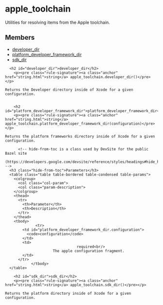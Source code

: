 <html devsite>
<head>
  <meta name="project_path" value="/_project.yaml">
  <meta name="book_path" value="/versions/6.5.0/_book.yaml">
</head>
<body>

<h1 class="page-title" id="modules.apple_toolchain">apple_toolchain</h1>

<!-- {% raw %} -->

Utilities for resolving items from the Apple toolchain.

<h2>Members</h2>
<ul>
    <li>
    <a href="#developer_dir">developer_dir</a>
  </li>
      <li>
    <a href="#platform_developer_framework_dir">platform_developer_framework_dir</a>
  </li>
      <li>
    <a href="#sdk_dir">sdk_dir</a>
  </li>
  </ul>

      <h2 id="developer_dir">developer_dir</h2>
        <p><pre class="rule-signature"><a class="anchor" href="string.html">string</a> apple_toolchain.developer_dir()</pre></p>

    Returns the Developer directory inside of Xcode for a given configuration.


        <h2 id="platform_developer_framework_dir">platform_developer_framework_dir</h2>
        <p><pre class="rule-signature"><a class="anchor" href="string.html">string</a> apple_toolchain.platform_developer_framework_dir(configuration)</pre></p>

    Returns the platform frameworks directory inside of Xcode for a given configuration.

          <!-- hide-from-toc is a class used by DevSite for the public Bazel site
      (https://developers.google.com/devsite/reference/styles/headings#hide_headings_from_the_toc) -->
      <h3 class="hide-from-toc">Parameters</h3>
      <table class="table table-bordered table-condensed table-params">
        <colgroup>
          <col class="col-param">
          <col class="param-description">
        </colgroup>
        <thead>
          <tr>
            <th>Parameter</th>
            <th>Description</th>
          </tr>
        </thead>
        <tbody>
                  <tr>
            <td id="platform_developer_framework_dir.configuration">
              <code>configuration</code>
            </td>
            <td>
                                     required<br/>
                          The apple configuration fragment.
            </td>
          </tr>
                </tbody>
      </table>

        <h2 id="sdk_dir">sdk_dir</h2>
        <p><pre class="rule-signature"><a class="anchor" href="string.html">string</a> apple_toolchain.sdk_dir()</pre></p>

    Returns the platform directory inside of Xcode for a given configuration.



</body>
</html>

<!-- {% endraw %} -->
